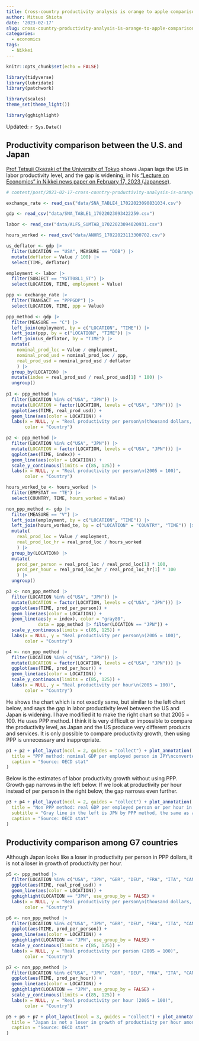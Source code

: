 ```yaml
---
title: Cross-country productivity analysis is orange to apple comparison
author: Mitsuo Shiota
date: '2023-02-17'
slug: cross-country-productivity-analysis-is-orange-to-apple-comparison
categories:
  - economics
tags:
  - Nikkei
---
```


```r
knitr::opts_chunk$set(echo = FALSE)

library(tidyverse)
library(lubridate)
library(patchwork)

library(scales)
theme_set(theme_light())

library(gghighlight)
```

Updated: `r Sys.Date()`

## Productivity comparison between the U.S. and Japan

[Prof Tetsuji Okazaki of the University of Tokyo](https://www.e.u-tokyo.ac.jp/fservice/faculty/okazaki/okazaki-e/okazaki01-e.html) shows Japan lags the US in labor productivity level, and the gap is widening, in his ["Lecture on Economics" in Nikkei news paper on February 17, 2023 (Japanese)](https://www.nikkei.com/article/DGXZQOCD2515M0V20C23A1000000/).

```r
# content/post/2023-02-17-cross-country-productivity-analysis-is-orange-to-apple-comparison/

exchange_rate <- read_csv("data/SNA_TABLE4_17022023090831034.csv")

gdp <- read_csv("data/SNA_TABLE1_17022023093422259.csv")

labor <- read_csv("data/ALFS_SUMTAB_17022023094020931.csv")

hours_worked <- read_csv("data/ANHRS_17022023113300702.csv")
```

```r
us_deflator <- gdp |> 
  filter(LOCATION == "USA", MEASURE == "DOB") |> 
  mutate(deflator = Value / 100) |> 
  select(TIME, deflator)
```

```r
employment <- labor |> 
  filter(SUBJECT == "YGTT08L1_ST") |> 
  select(LOCATION, TIME, employment = Value)
```

```r
ppp <- exchange_rate |> 
  filter(TRANSACT == "PPPGDP") |> 
  select(LOCATION, TIME, ppp = Value)
```

```r
ppp_method <- gdp |> 
  filter(MEASURE == "C") |> 
  left_join(employment, by = c("LOCATION", "TIME")) |> 
  left_join(ppp, by = c("LOCATION", "TIME")) |> 
  left_join(us_deflator, by = "TIME") |> 
  mutate(
    nominal_prod_loc = Value / employment,
    nominal_prod_usd = nominal_prod_loc / ppp,
    real_prod_usd = nominal_prod_usd / deflator
    ) |> 
  group_by(LOCATION) |> 
  mutate(index = real_prod_usd / real_prod_usd[1] * 100) |> 
  ungroup()
  
p1 <- ppp_method |> 
  filter(LOCATION %in% c("USA", "JPN")) |> 
  mutate(LOCATION = factor(LOCATION, levels = c("USA", "JPN"))) |> 
  ggplot(aes(TIME, real_prod_usd)) +
  geom_line(aes(color = LOCATION)) +
  labs(x = NULL, y = "Real productivity per person\n(thousand dollars, PPP)",
       color = "Country")

p2 <- ppp_method |> 
  filter(LOCATION %in% c("USA", "JPN")) |> 
  mutate(LOCATION = factor(LOCATION, levels = c("USA", "JPN"))) |> 
  ggplot(aes(TIME, index)) +
  geom_line(aes(color = LOCATION)) +
  scale_y_continuous(limits = c(85, 125)) +
  labs(x = NULL, y = "Real productivity per person\n(2005 = 100)",
       color = "Country")
```

```r
hours_worked_te <- hours_worked |> 
  filter(EMPSTAT == "TE") |> 
  select(COUNTRY, TIME, hours_worked = Value)

non_ppp_method <- gdp |> 
  filter(MEASURE == "V") |> 
  left_join(employment, by = c("LOCATION", "TIME")) |> 
  left_join(hours_worked_te, by = c("LOCATION" = "COUNTRY", "TIME")) |> 
  mutate(
    real_prod_loc = Value / employment,
    real_prod_loc_hr = real_prod_loc / hours_worked
    ) |> 
  group_by(LOCATION) |> 
  mutate(
    prod_per_person = real_prod_loc / real_prod_loc[1] * 100,
    prod_per_hour = real_prod_loc_hr / real_prod_loc_hr[1] * 100
    ) |> 
  ungroup()

p3 <- non_ppp_method |> 
  filter(LOCATION %in% c("USA", "JPN")) |> 
  mutate(LOCATION = factor(LOCATION, levels = c("USA", "JPN"))) |> 
  ggplot(aes(TIME, prod_per_person)) +
  geom_line(aes(color = LOCATION)) +
  geom_line(aes(y = index), color = "gray80",
            data = ppp_method |> filter(LOCATION == "JPN")) +
  scale_y_continuous(limits = c(85, 125)) +
  labs(x = NULL, y = "Real productivity per person\n(2005 = 100)",
       color = "Country")

p4 <- non_ppp_method |> 
  filter(LOCATION %in% c("USA", "JPN")) |> 
  mutate(LOCATION = factor(LOCATION, levels = c("USA", "JPN"))) |> 
  ggplot(aes(TIME, prod_per_hour)) +
  geom_line(aes(color = LOCATION)) +
  scale_y_continuous(limits = c(85, 125)) +
  labs(x = NULL, y = "Real productivity per hour\n(2005 = 100)",
       color = "Country")
```

He shows the chart which is not exactly same, but similar to the left chart below, and says the gap in labor productivity level between the US and Japan is widening. I have modified it to make the right chart so that 2005 = 100. He uses PPP method. I think it is very difficult or impossible to compare the productivity level, as Japan and the US produce very different products and services. It is only possible to compare productivity growth, then using PPP is unnecessary and inappropriate.

```r
p1 + p2 + plot_layout(ncol = 2, guides = "collect") + plot_annotation(
  title = "PPP method: nominal GDP per employed person in JPY\nconverted to USD by PPP, then deflated to real by US GDP deflator",
  caption = "Source: OECD stat"
)
```

Below is the estimates of labor productivity growth without using PPP. Growth gap narrows in the left below. If we look at productivity per hour instead of per person in the right below, the gap narrows even further.

```r
p3 + p4 + plot_layout(ncol = 2, guides = "collect") + plot_annotation(
  title = "Non PPP method: real GDP per employed person or per hour in JPY \nindexed at 2005 = 100",
  subtitle = "Gray line in the left is JPN by PPP method, the same as above right",
  caption = "Source: OECD stat"
)
```

## Productivity comparison among G7 countries

Although Japan looks like a loser in productivity per person in PPP dollars, it is not a loser in growth of productivity per hour.

```r
p5 <- ppp_method |> 
  filter(LOCATION %in% c("USA", "JPN", "GBR", "DEU", "FRA", "ITA", "CAN")) |> 
  ggplot(aes(TIME, real_prod_usd)) +
  geom_line(aes(color = LOCATION)) +
  gghighlight(LOCATION == "JPN", use_group_by = FALSE) +
  labs(x = NULL, y = "Real productivity per person\n(thousand dollars, PPP)",
       color = "Country")

p6 <- non_ppp_method |> 
  filter(LOCATION %in% c("USA", "JPN", "GBR", "DEU", "FRA", "ITA", "CAN")) |> 
  ggplot(aes(TIME, prod_per_person)) +
  geom_line(aes(color = LOCATION)) +
  gghighlight(LOCATION == "JPN", use_group_by = FALSE) +
  scale_y_continuous(limits = c(85, 125)) +
  labs(x = NULL, y = "Real productivity per person (2005 = 100)",
       color = "Country")

p7 <- non_ppp_method |> 
  filter(LOCATION %in% c("USA", "JPN", "GBR", "DEU", "FRA", "ITA", "CAN")) |> 
  ggplot(aes(TIME, prod_per_hour)) +
  geom_line(aes(color = LOCATION)) +
  gghighlight(LOCATION == "JPN", use_group_by = FALSE) +
  scale_y_continuous(limits = c(85, 125)) +
  labs(x = NULL, y = "Real productivity per hour (2005 = 100)",
       color = "Country")

p5 + p6 + p7 + plot_layout(ncol = 3, guides = "collect") + plot_annotation(
  title = "Japan is not a loser in growth of productivity per hour among G7 countries",
  caption = "Source: OECD stat"
)
```
